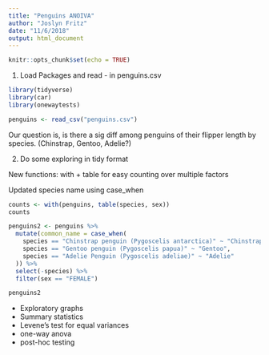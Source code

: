 ```yaml
---
title: "Penguins ANOIVA"
author: "Joslyn Fritz"
date: "11/6/2018"
output: html_document
---
```


```r
knitr::opts_chunk$set(echo = TRUE)
```

1. Load Packages and read - in penguins.csv

```r
library(tidyverse)
library(car)
library(onewaytests)

penguins <- read_csv("penguins.csv")

```

Our question is, is there a sig diff among penguins of their flipper length by species. (Chinstrap, Gentoo, Adelie?)


2. Do some exploring in tidy format

New functions: with + table for easy counting over multiple factors 

Updated species name using case_when


```r

counts <- with(penguins, table(species, sex))
counts

penguins2 <- penguins %>% 
  mutate(common_name = case_when(
    species == "Chinstrap penguin (Pygoscelis antarctica)" ~ "Chinstrap", 
    species == "Gentoo penguin (Pygoscelis papua)" ~ "Gentoo", 
    species == "Adelie Penguin (Pygoscelis adeliae)" ~ "Adelie"
  )) %>% 
  select(-species) %>% 
  filter(sex == "FEMALE")

penguins2
```

- Exploratory graphs
- Summary statistics
- Levene's test for equal variances 
- one-way anova
- post-hoc testing





